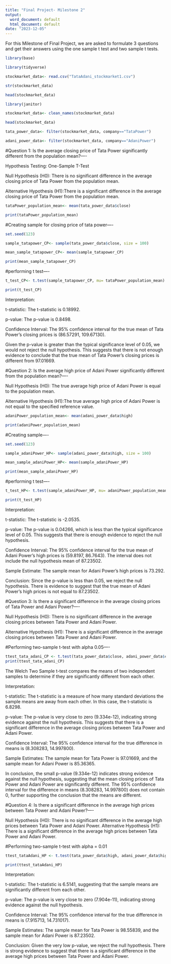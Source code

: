 ```yaml
---
title: "Final Project- Milestone 2"
output:
  word_document: default
  html_document: default
date: "2023-12-05"
---
```


For this Milestone of Final Project, we are asked to formulate 3 questions and get their answers using the one sample t test and two sample t tests.

```r
library(base)

library(tidyverse)

stockmarket_data<- read.csv("TataAdani_stockmarket1.csv")

str(stockmarket_data)

head(stockmarket_data)


```
```r
library(janitor)

stockmarket_data<- clean_names(stockmarket_data)

head(stockmarket_data)
```

```r
tata_power_data<- filter(stockmarket_data, company=="TataPower")

adani_power_data<- filter(stockmarket_data, company=="AdaniPower")
```


#Question 1: Is the average closing price of Tata Power significantly different from the population mean?----

Hypothesis Testing: One-Sample T-Test

Null Hypothesis (H0): There is no significant difference in the average closing price of Tata Power from the population mean.

Alternative Hypothesis (H1):There is a significant difference in the average closing price of Tata Power from the population mean.

```r

tataPower_population_mean<- mean(tata_power_data$close)

print(tataPower_population_mean)
```

#Creating sample for closing price of tata power----

```r

set.seed(123)

sample_tatapower_CP<- sample(tata_power_data$close, size = 100)

mean_sample_tatapower_CP<- mean(sample_tatapower_CP)

print(mean_sample_tatapower_CP)
```

#performing t test----

```r
t_test_CP<- t.test(sample_tatapower_CP, mu= tataPower_population_mean)

print(t_test_CP)
```
Interpretation:

t-statistic: The t-statistic is 0.18992.

p-value: The p-value is 0.8498. 

Confidence Interval: The 95% confidence interval for the true mean of Tata Power's closing prices is (86.57291, 109.67130).

Given the p-value is greater than the typical significance level of 0.05, we would not reject the null hypothesis. This suggests that there is not enough evidence to conclude that the true mean of Tata Power's closing prices is different from 97.01669.


#Question 2: Is the average high price of Adani Power significantly different from the population mean?----

Null Hypothesis (H0): The true average high price of Adani Power is equal to the population mean.

Alternative Hypothesis (H1):The true average high price of Adani Power is not equal to the specified reference value.

```r

adaniPower_population_mean<- mean(adani_power_data$high)

print(adaniPower_population_mean)
```

#Creating sample----
```r

set.seed(123)

sample_adaniPower_HP<- sample(adani_power_data$high, size = 100)

mean_sample_adaniPower_HP<- mean(sample_adaniPower_HP)

print(mean_sample_adaniPower_HP)

```

#performing t test----
```r

t_test_HP<- t.test(sample_adaniPower_HP, mu= adaniPower_population_mean)

print(t_test_HP)

```
Interpretation:

t-statistic: The t-statistic is -2.0535.

p-value: The p-value is 0.04266, which is less than the typical significance level of 0.05. This suggests that there is enough evidence to reject the null hypothesis.

Confidence Interval: The 95% confidence interval for the true mean of Adani Power's high prices is (59.8197, 86.7643). The interval does not include the null hypothesis mean of 87.23502.

Sample Estimate: The sample mean for Adani Power's high prices is 73.292.

Conclusion:
Since the p-value is less than 0.05, we reject the null hypothesis. There is evidence to suggest that the true mean of Adani Power's high prices is not equal to 87.23502.


#Question 3: Is there a significant difference in the average closing prices of Tata Power and Adani Power?----

Null Hypothesis (H0): There is no significant difference in the average closing prices between Tata Power and Adani Power.

Alternative Hypothesis (H1): There is a significant difference in the average closing prices between Tata Power and Adani Power.

#Performing two-sample t-test with alpha 0.05----
```r

ttest_tata_adani_CP <- t.test(tata_power_data$close, adani_power_data$close, alpha=0.05)
print(ttest_tata_adani_CP)

```
The Welch Two Sample t-test compares the means of two independent samples to determine if they are significantly different from each other. 

Interpretation:

t-statistic: The t-statistic is a measure of how many standard deviations the sample means are away from each other. In this case, the t-statistic is 6.8298.

p-value: The p-value is very close to zero (9.334e-12), indicating strong evidence against the null hypothesis. This suggests that there is a significant difference in the average closing prices between Tata Power and Adani Power.

Confidence Interval: The 95% confidence interval for the true difference in means is (8.308283, 14.997800).

Sample Estimates: The sample mean for Tata Power is 97.01669, and the sample mean for Adani Power is 85.36365.

In conclusion, the small p-value (9.334e-12) indicates strong evidence against the null hypothesis, suggesting that the mean closing prices of Tata Power and Adani Power are significantly different. The 95% confidence interval for the difference in means (8.308283, 14.997800) does not contain 0, further supporting the conclusion that the means are different.


#Question 4: Is there a significant difference in the average high prices between Tata Power and Adani Power?----

Null Hypothesis (H0): There is no significant difference in the average high prices between Tata Power and Adani Power.
Alternative Hypothesis (H1): There is a significant difference in the average high prices between Tata Power and Adani Power.


#Performing two-sample t-test with alpha = 0.01
```r

ttest_tataAdani_HP <- t.test(tata_power_data$high, adani_power_data$high, alpha = 0.01)

print(ttest_tataAdani_HP)
```
Interpretation:

t-statistic: The t-statistic is 6.5141, suggesting that the sample means are significantly different from each other.

p-value: The p-value is very close to zero (7.904e-11), indicating strong evidence against the null hypothesis.

Confidence Interval: The 95% confidence interval for the true difference in means is (7.915713, 14.731017).

Sample Estimates: The sample mean for Tata Power is 98.55839, and the sample mean for Adani Power is 87.23502.

Conclusion:
Given the very low p-value, we reject the null hypothesis. There is strong evidence to suggest that there is a significant difference in the average high prices between Tata Power and Adani Power.


